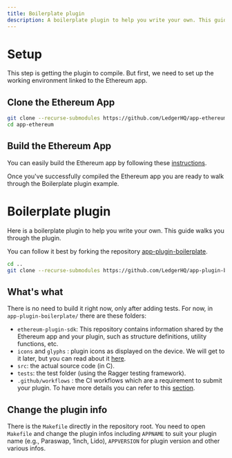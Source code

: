 ```yaml
---
title: Boilerplate plugin
description: A boilerplate plugin to help you write your own. This guide walks you through the plugin.
---
```



# Setup

This step is getting the plugin to compile. But first, we need to set up the working environment linked to the Ethereum app.

## Clone the Ethereum App

```sh
git clone --recurse-submodules https://github.com/LedgerHQ/app-ethereum
cd app-ethereum
```

## Build the Ethereum App

You can easily build the Ethereum app by following these [instructions](../../quickstart).

Once you've successfully compiled the Ethereum app you are ready to walk through the Boilerplate plugin example.

# Boilerplate plugin

Here is a boilerplate plugin to help you write your own. This guide walks you through the plugin.

You can follow it best by forking the repository [app-plugin-boilerplate](https://github.com/LedgerHQ/app-plugin-boilerplate).

```sh
cd ..
git clone --recurse-submodules https://github.com/LedgerHQ/app-plugin-boilerplate
```

## What's what

There is no need to build it right now, only after adding tests. For now, in `app-plugin-boilerplate/` there are these folders:
- `ethereum-plugin-sdk`: This repository contains information shared by the Ethereum app and your plugin, such as structure definitions, utility functions, etc.
- `icons` and `glyphs` : plugin icons as displayed on the device. We will get to it later, but you can read about it [here](../../../deliver/deliverables/icons/#device-icon).
- `src`: the actual source code (in C).
- `tests`: the test folder (using the Ragger testing framework).
- `.github/workflows` : the CI workflows which are a requirement to submit your plugin. To have more details you can refer to this [section](../../environment#github-workflows).


## Change the plugin info

There is the `Makefile` directly in the repository root. You need to open `Makefile` and change the plugin infos including `APPNAME` to suit your plugin name (e.g., Paraswap, 1inch, Lido), `APPVERSION` for plugin version and other various infos.